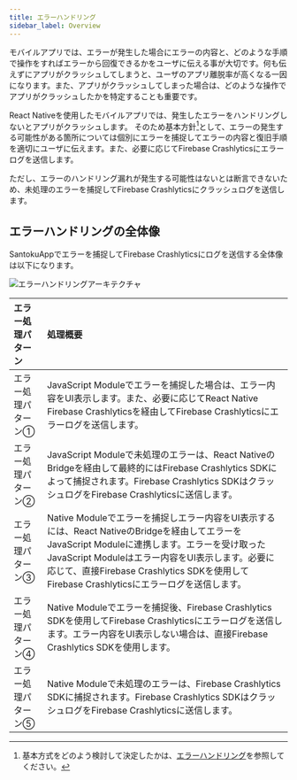 ```yaml
---
title: エラーハンドリング
sidebar_label: Overview
---
```


モバイルアプリでは、エラーが発生した場合にエラーの内容と、どのような手順で操作をすればエラーから回復できるかをユーザに伝える事が大切です。何も伝えずにアプリがクラッシュしてしまうと、ユーザのアプリ離脱率が高くなる一因になります。また、アプリがクラッシュしてしまった場合は、どのような操作でアプリがクラッシュしたかを特定することも重要です。

React Nativeを使用したモバイルアプリでは、発生したエラーをハンドリングしないとアプリがクラッシュします。
そのため基本方針[^1]として、エラーの発生する可能性がある箇所については個別にエラーを捕捉してエラーの内容と復旧手順を適切にユーザに伝えます。また、必要に応じてFirebase Crashlyticsにエラーログを送信します。

ただし、エラーのハンドリング漏れが発生する可能性はないとは断言できないため、未処理のエラーを捕捉してFirebase Crashlyticsにクラッシュログを送信します。

[^1]: 基本方式をどのよう検討して決定したかは、[エラーハンドリング](../../decisions/adr-001-error-handling)を参照してください。

## エラーハンドリングの全体像

SantokuAppでエラーを捕捉してFirebase Crashlyticsにログを送信する全体像は以下になります。

![エラーハンドリングアーキテクチャ](error-handling-architecture.drawio.png)

| エラー処理パターン | 処理概要 |
|:--|:--|
|エラー処理パターン①|JavaScript Moduleでエラーを捕捉した場合は、エラー内容をUI表示します。また、必要に応じてReact Native Firebase Crashlyticsを経由してFirebase Crashlyticsにエラーログを送信します。|
|エラー処理パターン②|JavaScript Moduleで未処理のエラーは、React NativeのBridgeを経由して最終的にはFirebase Crashlytics SDKによって捕捉されます。Firebase Crashlytics SDKはクラッシュログをFirebase Crashlyticsに送信します。|
|エラー処理パターン③|Native Moduleでエラーを捕捉しエラー内容をUI表示するには、React NativeのBridgeを経由してエラーをJavaScript Moduleに連携します。エラーを受け取ったJavaScript Moduleはエラー内容をUI表示します。必要に応じて、直接Firebase Crashlytics SDKを使用してFirebase Crashlyticsにエラーログを送信します。|
|エラー処理パターン④|Native Moduleでエラーを捕捉後、Firebase Crashlytics SDKを使用してFirebase Crashlyticsにエラーログを送信します。エラー内容をUI表示しない場合は、直接Firebase Crashlytics SDKを使用します。|
|エラー処理パターン⑤|Native Moduleで未処理のエラーは、Firebase Crashlytics SDKに捕捉されます。Firebase Crashlytics SDKはクラッシュログをFirebase Crashlyticsに送信します。|
